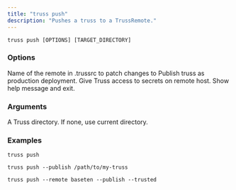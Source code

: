 ```yaml
---
title: "truss push"
description: "Pushes a truss to a TrussRemote."
---
```


``` Usage
truss push [OPTIONS] [TARGET_DIRECTORY]
```

### Options

<ParamField body="--remote" type="TEXT">
Name of the remote in .trussrc to patch changes to
</ParamField>
<ParamField body="--publish">
Publish truss as production deployment.
</ParamField>
<ParamField body="--trusted">
Give Truss access to secrets on remote host.
</ParamField>
<ParamField body="--help">
Show help message and exit.
</ParamField>

### Arguments

<ParamField body="TARGET_DIRECTORY" type="Optional">
A Truss directory. If none, use current directory.
</ParamField>


### Examples

```
truss push
```

```
truss push --publish /path/to/my-truss
```

```
truss push --remote baseten --publish --trusted
```
